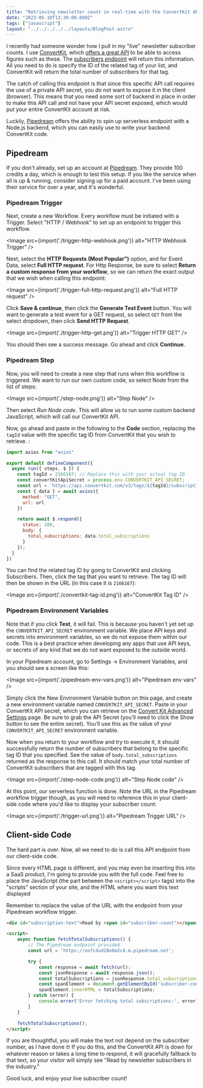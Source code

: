 ```yaml
---
title: "Retrieving newsletter count in real-time with the ConvertKit API"
date: "2023-05-10T13:30:00.000Z"
tags: ["javascript"]
layout: "../../../../../layouts/BlogPost.astro"
---
```



I recently had someone wonder how I pull in my "live" newsletter subscriber counts. I use [ConvertKit](https://convertkit.com?lmref=H-B-iA), which [offers a great API](https://developers.convertkit.com/) to be able to access figures such as these. The [subscribers endpoint](https://developers.convertkit.com/#subscribers) will return this information. All you need to do is specify the ID of the related tag of your list, and ConvertKit will return the total number of subscribers for that tag.

The catch of calling this endpoint is that since this specific API call requires the use of a private API secret, you do not want to expose it in the client (browser). This means that you need some sort of backend in place in order to make this API call and not have your API secret exposed, which would put your entire ConvertKit account at risk.

Luckily, [Pipedream](https://pipedream.com/) offers the ability to spin up serverless endpoint with a Node.js backend, which you can easily use to write your backend ConvertKit code.

## Pipedream

If you don't already, set up an account at [Pipedream](https://pipedream.com/). They provide 100 credits a day, which is enough to test this setup. If you like the service when all is up & running, consider signing up for a paid account. I've been using their service for over a year, and it's wonderful.

### Pipedream Trigger

Next, create a new Workflow. Every workflow must be initiated with a Trigger. Select "HTTP / Webhook" to set up an endpoint to trigger this workflow.

<Image src={import('./trigger-http-webhook.png')} alt="HTTP Webhook Trigger" />

Next, select the **HTTP Requests (Most Popular")** option, and for Event Data, select **Full HTTP request**. For Http Response, be sure to select **Return a custom response from your workflow**, so we can return the exact output that we wish when calling this endpoint:

<Image src={import('./trigger-full-http-request.png')} alt="Full HTTP request" />

Click **Save & continue**, then click the **Generate Test Event** button. You will want to generate a test event for a GET request, so select `GET` from the select dropdown, then click **Send HTTP Request**.

<Image src={import('./trigger-http-get.png')} alt="Trigger HTTP GET" />

You should then see a success message. Go ahead and click **Continue**.

### Pipedream Step

Now, you will need to create a new step that runs when this workflow is triggered. We want to run our own custom code, so select Node from the list of steps:

<Image src={import('./step-node.png')} alt="Step Node" />

Then select *Run Node code*. This will allow us to run some custom backend JavaScript, which will call our ConvertKit API.

Now, go ahead and paste in the following to the **Code** section, replacing the `tagId` value with the specific tag ID from ConvertKit that you wish to retrieve. :

```js
import axios from "axios"

export default defineComponent({
  async run({ steps, $ }) {
    const tagId = 2166167; // Replace this with your actual tag ID
    const convertKitApiSecret = process.env.CONVERTKIT_API_SECRET;
    const url = `https://api.convertkit.com/v3/tags/${tagId}/subscriptions?api_secret=${convertKitApiSecret}&subscriber_state=active`;
    const { data } = await axios({
      method: "GET",
      url: url
    })

    return await $.respond({
      status: 200,
      body: {
        total_subscriptions: data.total_subscriptions
      }
    });
  }
})
```

You can find the related tag ID by going to ConvertKit and clicking Subscribers. Then, click the tag that you want to retrieve. The tag ID will then be shown in the URL (in this case it is `2166167`):

<Image src={import('./convertkit-tag-id.png')} alt="ConvertKit Tag ID" />

### Pipedream Environment Variables

Note that if you click **Test**, it will fail. This is because you haven't yet set up the `CONVERTKIT_API_SECRET` environment variable. We place API keys and secrets into environment variables, so we do not expose them within our code. This is a best practice when developing any apps that use API keys, or secrets of any kind that we do not want exposed to the outside world.

In your Pipedream account, go to Settings -> Environment Variables, and you should see a screen like this:

<Image src={import('./pipedream-env-vars.png')} alt="Pipedream env vars" />

Simply click the New Environment Variable button on this page, and create a new environment variable named `CONVERTKIT_API_SECRET`. Paste in your ConvertKit API secret, which you can retrieve on the [Convert Kit Advanced Settings](https://app.convertkit.com/account_settings/advanced_settings) page. Be sure to grab the API Secret (you'll need to click the Show button to see the entire secret). You'll use this as the value of your `CONVERTKIT_API_SECRET` environment variable.

Now when you return to your workflow and try to execute it, it should successfully return the number of subscribers that belong to the specific tag ID that you specified. See the value of `body.total_subscriptions` returned as the response to this call. It should match your total number of ConvertKit subscribers that are tagged with this tag.

<Image src={import('./step-node-code.png')} alt="Step Node code" />

At this point, our serverless function is done. Note the URL in the Pipedream workflow trigger though, as you will need to reference this in your client-side code where you'd like to display your subscriber count:

<Image src={import('./trigger-url.png')} alt="Pipedream Trigger URL" />

## Client-side Code

The hard part is over. Now, all we need to do is call this API endpoint from our client-side code.

Since every HTML page is different, and you may even be inserting this into a SaaS product, I'm going to provide you with the full code. Feel free to place the JavaScript (the part between the `<script></script>` tags) into the "scripts" section of your site, and the HTML where you want this text displayed

Remember to replace the value of the URL with the endpoint from your Pipedream workflow trigger.

```html
<div id="subscription-text">Read by <span id="subscriber-count"></span> newsletter subscribers in the industry.</div>

<script>
    async function fetchTotalSubscriptions() {
        // The Pipedream endpoint provided
        const url = 'https://eofc4ud28o6m2c4.m.pipedream.net';

        try {
            const response = await fetch(url);
            const jsonResponse = await response.json();
            const totalSubscriptions = jsonResponse.total_subscriptions;
            const spanElement = document.getElementById('subscriber-count');
            spanElement.innerHTML = totalSubscriptions;
        } catch (error) {
            console.error('Error fetching total subscriptions:', error);
        }
    }

    fetchTotalSubscriptions();
</script>
```

If you are thoughtful, you will make the text not depend on the subscriber number, as I have done 🤓 If you do this, and the ConvertKit API is down for whatever reason or takes a long time to respond, it will gracefully fallback to that text, so your visitor will simply see "Read by newsletter subscribers in the industry."

Good luck, and enjoy your live subscriber count!
